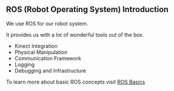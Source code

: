 ## ROS (Robot Operating System) Introduction

We use ROS for our robot system.

It provides us with a lot of wonderful tools out of the box.

- Kinect Integration
- Physical Manipulation
- Communication Framework
- Logging
- Debugging and Infrastructure

To learn more about basic ROS concepts visit [ROS Basics](ros/Basics.md)
